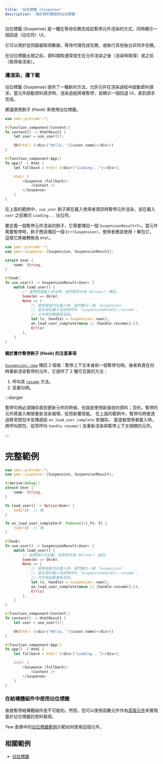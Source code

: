```yaml
---
title: '佔位標籤 (Suspense)'
description: '用於資料獲取的佔位標籤'
---
```


佔位標籤 (Suspense) 是一種在等待任務完成前暫停元件渲染的方式，同時顯示一個回退（佔位符）UI。

它可以用於從伺服器取得數據，等待代理完成任務，或執行其他後台非同步任務。

在佔位標籤出現之前，資料擷取通常發生在元件渲染之後（渲染時取得）或之前（取得後渲染）。

### 邊渲染，邊下載

佔位標籤 (Suspense) 提供了一種新的方法，允許元件在渲染過程中啟動資料請求。當元件啟動資料請求時，渲染過程將被暫停，並顯示一個回退 UI，直到請求完成。

建議使用鉤子 (Hook) 來使用佔位標籤。

```rust ,ignore
use yew::prelude::*;

#[function_component(Content)]
fn content() -> HtmlResult {
    let user = use_user()?;

    Ok(html! {<div>{"Hello, "}{&user.name}</div>})
}

#[function_component(App)]
fn app() -> Html {
    let fallback = html! {<div>{"Loading..."}</div>};

    html! {
        <Suspense {fallback}>
            <Content />
        </Suspense>
    }
}
```

在上面的範例中，`use_user` 鉤子將在載入使用者資訊時暫停元件渲染，並在載入 `user` 之前顯示 `Loading...` 佔位符。

要定義一個暫停元件渲染的鉤子，它需要傳回一個 `SuspensionResult<T>`。當元件需要暫停時，鉤子應該傳回一個 `Err(Suspension)`，使用者應該使用 `?` 解包它，這樣它將被轉換為 `Html`。

```rust ,ignore
use yew::prelude::*;
use yew::suspense::{Suspension, SuspensionResult};

struct User {
    name: String,
}

#[hook]
fn use_user() -> SuspensionResult<User> {
    match load_user() {
        // 當使用者載入完成時，我們將其作為 Ok(user) 傳回。
        Some(m) => Ok(m),
        None => {
            // 當使用者仍在載入時，我們建立一個 `Suspension`
            // 並在資料載入完成時呼叫 `SuspensionHandle::resume`，
            // 元件將自動重新渲染。
            let (s, handle) = Suspension::new();
            on_load_user_complete(move || {handle.resume();});
            Err(s)
        },
    }
}
```

#### 關於實作暫停鉤子 (Hook) 的注意事項

[`Suspension::new`](https://docs.rs/yew/latest/yew/suspense/struct.Suspension.html#method.new) 傳回 2 個值：暫停上下文本身和一個暫停句柄。後者負責在何時重新渲染暫停的元件，它提供了 2 種可互換的方法：

1. 呼叫其 [`resume`](https://docs.rs/yew/latest/yew/suspense/struct.SuspensionHandle.html#method.resume) 方法。
2. 丟棄句柄。

:::danger

暫停句柄必須儲存直到更新元件的時候，也就是使用新接收的資料；否則，暫停的元件將進入無限重新渲染循環，從而影響效能。
在上面的範例中，暫停句柄會透過移至閉包中並傳遞給 `on_load_user_complete` 來儲存。
當虛擬使用者載入時，將呼叫閉包，從而呼叫 `handle.resume()` 並重新渲染與暫停上下文相關的元件。

:::

# 完整範例

```rust
use yew::prelude::*;
use yew::suspense::{Suspension, SuspensionResult};

#[derive(Debug)]
struct User {
    name: String,
}

fn load_user() -> Option<User> {
    todo!()  // 略
}

fn on_load_user_complete<F: FnOnce()>(_fn: F) {
    todo!()  // 略
}

#[hook]
fn use_user() -> SuspensionResult<User> {
    match load_user() {
        // 如果用戶已加載，則將其作為 Ok(user) 返回。
        Some(m) => Ok(m),
        None => {
            // 當使用者仍在載入時，我們建立一個 `Suspension`
            // 並在資料載入完成時呼叫 `SuspensionHandle::resume`，
            // 元件將自動重新渲染。
            let (s, handle) = Suspension::new();
            on_load_user_complete(move || {handle.resume();});
            Err(s)
        },
    }
}

#[function_component(Content)]
fn content() -> HtmlResult {
    let user = use_user()?;

    Ok(html! {<div>{"Hello, "}{&user.name}</div>})
}

#[function_component(App)]
fn app() -> Html {
    let fallback = html! {<div>{"Loading..."}</div>};

    html! {
        <Suspense {fallback}>
            <Content />
        </Suspense>
    }
}
```

### 在結構體組件中使用佔位標籤

直接暫停結構體組件是不可能的。然而，您可以使用函數元件作為[高階元件](../advanced-topics/struct-components/hoc)來實現基於佔位標籤的資料取得。

Yew 倉庫中的[佔位標籤範例](https://github.com/yewstack/yew/tree/master/examples/suspense/src/struct_consumer.rs)示範如何使用這個元件。

## 相關範例

-   [佔位標籤](https://github.com/yewstack/yew/tree/master/examples/suspense)